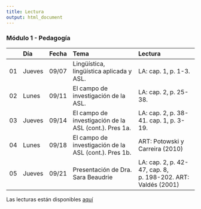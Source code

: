 ```yaml
---
title: Lectura
output: html_document
---
```


### Módulo 1 - Pedagogía

|     |  Día   | Fecha |                          Tema                          |                        Lectura                        |
| :-- | :----- | :---: | :----------------------------------------------------- | :---------------------------------------------------- |
| 01  | Jueves | 09/07 | Lingüística, lingüística aplicada y ASL.               | LA: cap. 1, p. 1-3.                                   |
| 02  | Lunes  | 09/11 | El campo de investigación de la ASL.                   | LA: cap. 2, p. 25-38.                                 |
| 03  | Jueves | 09/14 | El campo de investigación de la ASL (cont.). Pres 1a.  | LA: cap. 2, p. 38-41. cap. 1, p. 3-19.                |
| 04  | Lunes  | 09/18 | El campo de investigación de la ASL (cont.).  Pres 1b. | ART: Potowski y Carreira (2010)                       |
| 05  | Jueves | 09/21 | Presentación de Dra. Sara Beaudrie                     | LA: cap. 2, p. 42-47, cap. 8, p. 198-202. ART: Valdés (2001) |

Las lecturas están disponibles [aquí](https://sakai.rutgers.edu/portal/site/87159f73-adf3-4968-bcc3-329c4e157f1c/tool/b7c4bde1-4e30-4cce-bb78-eb1f5b10f1dd?panel=Main)